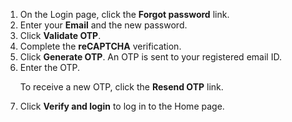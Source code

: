 

1. On the Login page, click the <b>Forgot password</b> link.
2. Enter your <b>Email</b> and the new password.
3. Click <b>Validate OTP</b>.
4. Complete the <b>reCAPTCHA</b> verification.
5. Click <b>Generate OTP</b>. An OTP is sent to your registered email ID.
7. Enter the OTP.
    <p>
        <Admonition type="tip">    
        <p>To receive a new OTP, click the <b>Resend OTP</b> link.</p>
        </Admonition>
    </p>
8. Click <b>Verify and login</b> to log in to the Home page.
